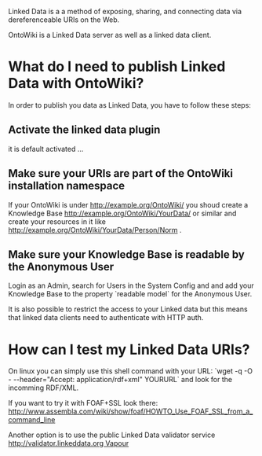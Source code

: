 Linked Data is a a method of exposing, sharing, and connecting data via dereferenceable URIs on the Web.

OntoWiki is a Linked Data server as well as a linked data client.

= What do I need to publish Linked Data with OntoWiki? =

In order to publish you data as Linked Data, you have to follow these steps:

== Activate the linked data plugin ==
it is default activated ...

== Make sure your URIs are part of the OntoWiki installation namespace==
If your OntoWiki is under http://example.org/OntoWiki/ you shoud create a Knowledge Base http://example.org/OntoWiki/YourData/ or similar and create your resources in it like http://example.org/OntoWiki/YourData/Person/Norm .

== Make sure your Knowledge Base is readable by the Anonymous User ==
Login as an Admin, search for Users in the System Config and and add your Knowledge Base to the property `readable model` for the Anonymous User.

It is also possible to restrict the access to your Linked data but this means that linked data clients need to authenticate with HTTP auth.

= How can I test my Linked Data URIs? =

On linux you can simply use this shell command with your URL: `wget -q -O - --header="Accept: application/rdf+xml" YOURURL` and look for the incomming RDF/XML.

If you want to try it with FOAF+SSL look there: http://www.assembla.com/wiki/show/foaf/HOWTO_Use_FOAF_SSL_from_a_command_line

Another option is to use the public Linked Data validator service [[http://validator.linkeddata.org Vapour]]